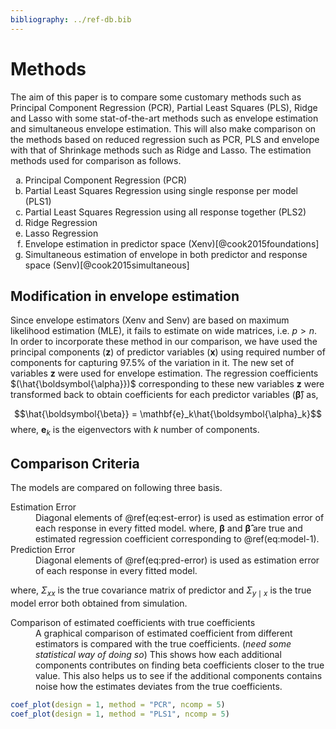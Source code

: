 ```yaml
---
bibliography: ../ref-db.bib
---
```


# Methods

The aim of this paper is to compare some customary methods such as Principal Component Regression (PCR), Partial Least Squares (PLS), Ridge and Lasso with some stat-of-the-art methods such as envelope estimation and simultaneous envelope estimation. This will also make comparison on the methods based on reduced regression such as PCR, PLS and envelope with that of Shrinkage methods such as Ridge and Lasso. The estimation methods used for comparison as follows.

a) Principal Component Regression (PCR)
a) Partial Least Squares Regression using single response per model (PLS1)
a) Partial Least Squares Regression using all response together (PLS2)
a) Ridge Regression
a) Lasso Regression
a) Envelope estimation in predictor space (Xenv)[@cook2015foundations]
a) Simultaneous estimation of envelope in both predictor and response space (Senv)[@cook2015simultaneous]

## Modification in envelope estimation

Since envelope estimators (Xenv and Senv) are based on maximum likelihood estimation (MLE), it fails to estimate on wide matrices, i.e. $p > n$. In order to incorporate these method in our comparison, we have used the principal components $(\mathbf{z})$ of predictor variables $(\mathbf{x})$ using required number of components for capturing 97.5\% of the variation in it. The new set of variables $\mathbf{z}$ were used for envelope estimation. The regression coefficients $(\hat{\boldsymbol{\alpha}})$ corresponding to these new variables $\mathbf{z}$ were transformed back to obtain coefficients for each predictor variables $(\boldsymbol{\hat{\beta}})$ as,

$$\hat{\boldsymbol{\beta}} = \mathbf{e}_k\hat{\boldsymbol{\alpha}_k}$$ where, $\mathbf{e}_k$ is the eigenvectors with $k$ number of components.

## Comparison Criteria

The models are compared on following three basis.

Estimation Error
: Diagonal elements of \@ref(eq:est-error) is used as estimation error of each response in every fitted model.
  \begin{equation}
  \text{estimation error} = \left(\boldsymbol{\beta} - \boldsymbol{\hat{\beta}}\right)^t\left(\boldsymbol{\beta} - \boldsymbol{\hat{\beta}}\right)
  (\#eq:est-error)
  \end{equation}
  where, $\boldsymbol{\beta}$ and $\boldsymbol{\hat{\beta}}$ are true and estimated regression coefficient corresponding to \@ref(eq:model-1).

Prediction Error
: Diagonal elements of \@ref(eq:pred-error) is used as estimation error of each response in every fitted model.

\begin{equation}
\text{prediction error} = \left(\boldsymbol{\beta} - \boldsymbol{\hat{\beta}}\right)^t\Sigma_{xx}\left(\boldsymbol{\beta} - \boldsymbol{\hat{\beta}}\right) + \Sigma_{y|x}
(\#eq:pred-error)
\end{equation}
where, $\Sigma_{xx}$ is the true covariance matrix of predictor and $\Sigma_{y\mid x}$ is the true model error both obtained from simulation.

Comparison of estimated coefficients with true coefficients
: A graphical comparison of estimated coefficient from different estimators is compared with the true coefficients. (_need some statistical way of doing so_) This shows how each additional components contributes on finding beta coefficients closer to the true value. This also helps us to see if the additional components contains noise how the estimates deviates from the true coefficients.

```r
coef_plot(design = 1, method = "PCR", ncomp = 5)
coef_plot(design = 1, method = "PLS1", ncomp = 5)
```
